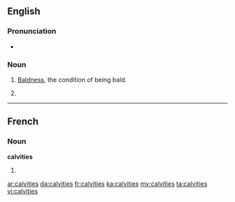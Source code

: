 ==English==

===Pronunciation===
* {{IPA|/ˈkælvɪtiz/}}

===Noun===
{{en-noun|-}}

# {{uncountable}} [[bald|Baldness]], the condition of being bald.
# {{plural of|[[calvity]]}}

----

==French==

===Noun===
'''calvities''' {{f}}

# {{plural of|[[calvitie]]|lang=fr}}

[[ar:calvities]]
[[da:calvities]]
[[fr:calvities]]
[[ka:calvities]]
[[my:calvities]]
[[ta:calvities]]
[[vi:calvities]]
